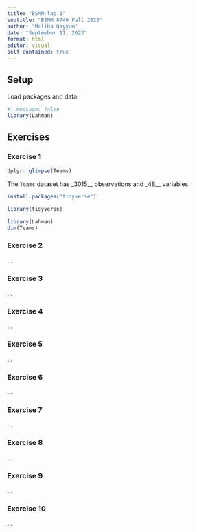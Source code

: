 ```yaml
---
title: "BSMM-lab-1"
subtitle: "BSMM 8740 Fall 2023"
author: "Maliha Qayyum"
date: "September 11, 2023"
format: html
editor: visual
self-contained: true
---
```


## Setup

Load packages and data:

```r
#| message: false
library(Lahman)
```

## Exercises

### Exercise 1

```r
dplyr::glimpse(Teams)
```

The `Teams` dataset has \_3015\_\_ observations and \_48\_\_ variables.

```r
install.packages("tidyverse")
```

```r
library(tidyverse)
```

```r
library(Lahman)
dim(Teams)
```

### Exercise 2

...

### Exercise 3

...

### Exercise 4

...

### Exercise 5

...

### Exercise 6

...

### Exercise 7

...

### Exercise 8

...

### Exercise 9

...

### Exercise 10

...
